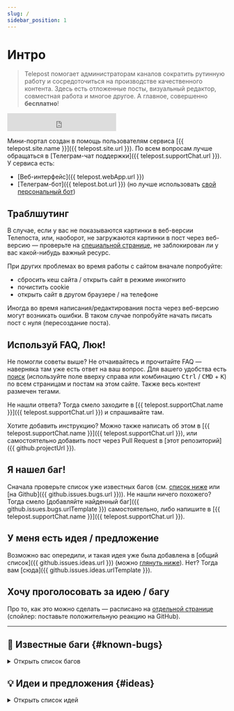 ```yaml
---
slug: /
sidebar_position: 1
---
```


# Интро

> Telepost помогает администраторам каналов сократить рутинную работу и сосредоточиться на производстве качественного контента. Здесь есть отложенные посты, визуальный редактор, совместная работа и многое другое. А главное, совершенно **бесплатно**!

<!-- markdownlint-disable-next-line MD033 -->
<iframe
    className="status-page"
    src="https://telepost.instatus.com/embed-status/light-sm"
    width="250"
    height="41"
    frameBorder="0"
    scrolling="no"
>
</iframe>

Мини-портал создан в помощь пользователям сервиса [{{ telepost.site.name }}]({{ telepost.site.url }}). По всем вопросам лучше обращаться в [Телеграм-чат поддержки]({{ telepost.supportChat.url }}). У сервиса есть:

* [Веб-интерфейс]({{ telepost.webApp.url }})
* [Телеграм-бот]({{ telepost.bot.url }}) (но лучше использовать [свой персональный бот](start/personal-bot-for-telepost.mdx))

## Траблшутинг

В случае, если у вас не показываются картинки в веб-версии Телепоста, или, наоборот, не загружаются картинки в пост через веб-версию — проверьте на [специальной странице](check.mdx), не заблокирован ли у вас какой-нибудь важный ресурс.

При других проблемах во время работы с сайтом вначале попробуйте:

* сбросить кеш сайта / открыть сайт в режиме инкогнито
* почистить cookie
* открыть сайт в другом браузере / на телефоне

Иногда во время написания/редактирования поста через веб-версию могут возникать ошибки. В таком случае попробуйте начать писать пост с нуля (пересоздание поста).

<!-- markdownlint-disable-next-line MD026 -->
## Используй FAQ, Люк!

Не помогли советы выше? Не отчаивайтесь и прочитайте FAQ — наверняка там уже есть ответ на ваш вопрос. Для вашего удобства есть [поиск](/search) (используйте поле вверху справа или комбинацию <kbd>Ctrl</kbd> / <kbd>CMD</kbd> + <kbd>K</kbd>) по всем страницам и постам на этом сайте. Также весь контент размечен тегами.

Не нашли ответа? Тогда смело заходите в [{{ telepost.supportChat.name }}]({{ telepost.supportChat.url }}) и спрашивайте там.

Хотите добавить инструкцию? Можно также написать об этом в [{{ telepost.supportChat.name }}]({{ telepost.supportChat.url }}), или самостоятельно добавить пост через Pull Request в [этот репозиторий]({{ github.projectUrl }}).

<!-- markdownlint-disable-next-line MD026 -->
## Я нашел баг!

Сначала проверьте список уже известных багов (см. [список ниже](#known-bugs) или [на Github]({{ github.issues.bugs.url }})). Не нашли ничего похожего? Тогда смело [добавляйте найденный баг]({{ github.issues.bugs.urlTemplate }}) самостоятельно, либо напишите в [{{ telepost.supportChat.name }}]({{ telepost.supportChat.url }}).

## У меня есть идея / предложение

Возможно вас опередили, и такая идея уже была добавлена в [общий список]({{ github.issues.ideas.url }}) (можно [глянуть ниже](#ideas)). Нет? Тогда вам [сюда]({{ github.issues.ideas.urlTemplate }}).

## Хочу проголосовать за идею / багу

Про то, как это можно сделать — расписано на [отдельной странице](votes.mdx) (спойлер: поставьте положительную реакцию на GitHub).

---


## 🐞 Известные баги {#known-bugs}

<details>
  <summary>Открыть список багов</summary>

<GithubIssues
  username="{{ github.organizationName }}"
  repo="{{ github.issues.repo }}"
  states={ {{ github.issues.bugs.states }} }
  labels={ {{ github.issues.bugs.labels }} }
  i18n={{
    totalFound: 'Всего найдено багов',
    forThisQuery: 'по запросу',
    rateLimitExceeded: 'Превышен лимит запросов к GitHub API. Попробуйте позже.',
    unexpectedResponse: 'Неожиданный ответ от GitHub API. Попробуйте позже.',
    fetchError: 'Не удалось получить данные с GitHub. Попробуйте позже.',
    createdAt: 'Время создания',
    comments: 'Комментарии',
    reactions: 'Реакции',
  }}
/>

</details>

## 💡 Идеи и предложения {#ideas}

<details>
  <summary>Открыть список идей</summary>

<GithubIssues
  username="{{ github.organizationName }}"
  repo="{{ github.issues.repo }}"
  states={ {{ github.issues.ideas.states }} }
  labels={ {{ github.issues.ideas.labels }} }
  i18n={{
    totalFound: 'Всего найдено идей/предложений',
    forThisQuery: 'по запросу',
    rateLimitExceeded: 'Превышен лимит запросов к GitHub API. Попробуйте позже.',
    unexpectedResponse: 'Неожиданный ответ от GitHub API. Попробуйте позже.',
    fetchError: 'Не удалось получить данные с GitHub. Попробуйте позже.',
    createdAt: 'Время создания',
    comments: 'Комментарии',
    reactions: 'Реакции',
  }}
/>

</details>
